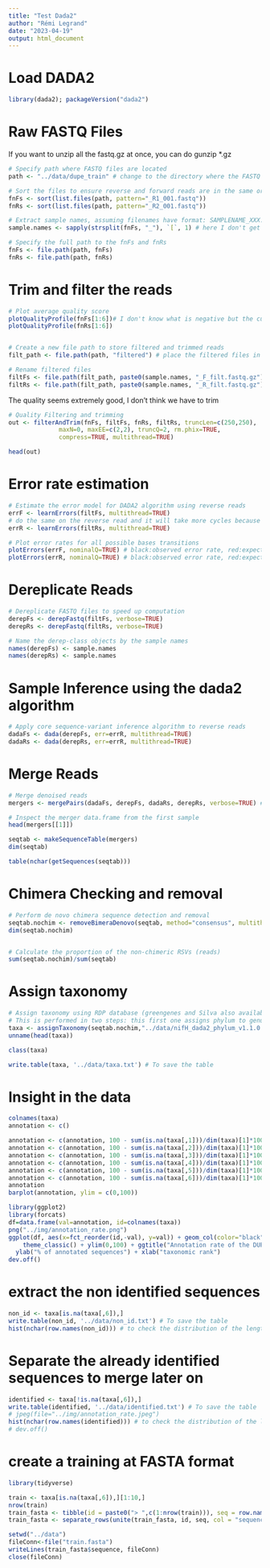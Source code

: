 ```yaml
---
title: "Test Dada2"
author: "Rémi Legrand"
date: "2023-04-19"
output: html_document
---
```



# Load DADA2

```r
library(dada2); packageVersion("dada2")
```

# Raw FASTQ Files

If you want to unzip all the fastq.gz at once, you can do 
gunzip *.gz

```r
# Specify path where FASTQ files are located
path <- "../data/dupe_train" # change to the directory where the FASTQ files are located after unzipping

# Sort the files to ensure reverse and forward reads are in the same order
fnFs <- sort(list.files(path, pattern="_R1_001.fastq"))
fnRs <- sort(list.files(path, pattern="_R2_001.fastq"))

# Extract sample names, assuming filenames have format: SAMPLENAME_XXX.fastq
sample.names <- sapply(strsplit(fnFs, "_"), `[`, 1) # here I don't get the end of the code but it retrieve the name of the samples

# Specify the full path to the fnFs and fnRs
fnFs <- file.path(path, fnFs)
fnRs <- file.path(path, fnRs)
```

# Trim and filter the reads

```r
# Plot average quality score
plotQualityProfile(fnFs[1:6])# I don't know what is negative but the curve is weird
plotQualityProfile(fnRs[1:6])


# Create a new file path to store filtered and trimmed reads
filt_path <- file.path(path, "filtered") # place the filtered files in a "filtered" subdirectory

# Rename filtered files
filtFs <- file.path(filt_path, paste0(sample.names, "_F_filt.fastq.gz"))
filtRs <- file.path(filt_path, paste0(sample.names, "_R_filt.fastq.gz"))
```

The quality seems extremely good, I don't think we have to trim

```r
# Quality Filtering and trimming
out <- filterAndTrim(fnFs, filtFs, fnRs, filtRs, truncLen=c(250,250),
              maxN=0, maxEE=c(2,2), truncQ=2, rm.phix=TRUE,
              compress=TRUE, multithread=TRUE)

head(out)
```

# Error rate estimation

```r
# Estimate the error model for DADA2 algorithm using reverse reads
errF <- learnErrors(filtFs, multithread=TRUE)
# do the same on the reverse read and it will take more cycles because the reverse reads are worse
errR <- learnErrors(filtRs, multithread=TRUE)

# Plot error rates for all possible bases transitions
plotErrors(errF, nominalQ=TRUE) # black:observed error rate, red:expected
plotErrors(errR, nominalQ=TRUE) # black:observed error rate, red:expected
```

# Dereplicate Reads

```r
# Dereplicate FASTQ files to speed up computation
derepFs <- derepFastq(filtFs, verbose=TRUE)
derepRs <- derepFastq(filtRs, verbose=TRUE)

# Name the derep-class objects by the sample names
names(derepFs) <- sample.names
names(derepRs) <- sample.names
```

# Sample Inference using the dada2 algorithm

```r
# Apply core sequence-variant inference algorithm to reverse reads
dadaFs <- dada(derepFs, err=errR, multithread=TRUE)
dadaRs <- dada(derepRs, err=errR, multithread=TRUE)
```

# Merge Reads

```r
# Merge denoised reads
mergers <- mergePairs(dadaFs, derepFs, dadaRs, derepRs, verbose=TRUE) # will only merge perfectly overlapped seq so can addmaxMismatch 1 or 2 if lots of reads are not merging

# Inspect the merger data.frame from the first sample
head(mergers[[1]])

seqtab <- makeSequenceTable(mergers)
dim(seqtab)

table(nchar(getSequences(seqtab)))
```

# Chimera Checking and removal

```r
# Perform de novo chimera sequence detection and removal
seqtab.nochim <- removeBimeraDenovo(seqtab, method="consensus", multithread=TRUE, verbose=TRUE)
dim(seqtab.nochim)


# Calculate the proportion of the non-chimeric RSVs (reads)
sum(seqtab.nochim)/sum(seqtab)
```

# Assign taxonomy

```r
# Assign taxonomy using RDP database (greengenes and Silva also available)
# This is performed in two steps: this first one assigns phylum to genus
taxa <- assignTaxonomy(seqtab.nochim,"../data/nifH_dada2_phylum_v1.1.0.fasta", multithread=TRUE) # database we want to use
unname(head(taxa))

class(taxa)

write.table(taxa, '../data/taxa.txt') # To save the table
```


# Insight in the data

```r
colnames(taxa)
annotation <- c()

annotation <- c(annotation, 100 - sum(is.na(taxa[,1]))/dim(taxa)[1]*100) # 10% of data has no associated kingdom
annotation <- c(annotation, 100 - sum(is.na(taxa[,2]))/dim(taxa)[1]*100) # 57% at the phylum lvl
annotation <- c(annotation, 100 - sum(is.na(taxa[,3]))/dim(taxa)[1]*100)
annotation <- c(annotation, 100 - sum(is.na(taxa[,4]))/dim(taxa)[1]*100)
annotation <- c(annotation, 100 - sum(is.na(taxa[,5]))/dim(taxa)[1]*100) # 78% at the family lvl and around the same for the genus lvl
annotation <- c(annotation, 100 - sum(is.na(taxa[,6]))/dim(taxa)[1]*100)
annotation
barplot(annotation, ylim = c(0,100))
```

```r
library(ggplot2)
library(forcats)
df=data.frame(val=annotation, id=colnames(taxa))
png("../img/annotation_rate.png")
ggplot(df, aes(x=fct_reorder(id,-val), y=val)) + geom_col(color="black", fill="gray") +
    theme_classic() + ylim(0,100) + ggtitle("Annotation rate of the DUPE dataset") + 
  ylab("% of annotated sequences") + xlab("taxonomic rank")
dev.off()
```

# extract the non identified sequences

```r
non_id <- taxa[is.na(taxa[,6]),]
write.table(non_id, '../data/non_id.txt') # To save the table
hist(nchar(row.names(non_id))) # to check the distribution of the length of the sequences
```

# Separate the already identified sequences to merge later on

```r
identified <- taxa[!is.na(taxa[,6]),]
write.table(identified, '../data/identified.txt') # To save the table
# jpeg(file="../img/annotation_rate.jpeg")
hist(nchar(row.names(identified))) # to check the distribution of the length of the sequences
# dev.off()
```

# create a training at FASTA format

```r
library(tidyverse)

train <- taxa[is.na(taxa[,6]),][1:10,]
nrow(train)
train_fasta <- tibble(id = paste0("> ",c(1:nrow(train))), seq = row.names(train))
train_fasta <- separate_rows(unite(train_fasta, id, seq, col = "sequence", sep = ","), sequence, sep =",")

setwd("../data")
fileConn<-file("train.fasta")
writeLines(train_fasta$sequence, fileConn)
close(fileConn)
```


